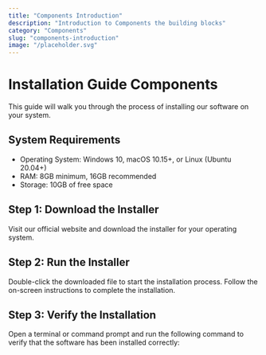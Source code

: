 ```yaml
---
title: "Components Introduction"
description: "Introduction to Components the building blocks"
category: "Components"
slug: "components-introduction" 
image: "/placeholder.svg"
---
```


# Installation Guide Components

This guide will walk you through the process of installing our software on your system.

## System Requirements

- Operating System: Windows 10, macOS 10.15+, or Linux (Ubuntu 20.04+)
- RAM: 8GB minimum, 16GB recommended
- Storage: 10GB of free space

## Step 1: Download the Installer

Visit our official website and download the installer for your operating system.

## Step 2: Run the Installer

Double-click the downloaded file to start the installation process. Follow the on-screen instructions to complete the installation.

## Step 3: Verify the Installation

Open a terminal or command prompt and run the following command to verify that the software has been installed correctly:

